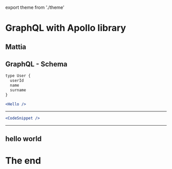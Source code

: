 export theme from './theme'

# GraphQL with Apollo library

Mattia
---

## GraphQL - Schema

```jsx
type User {
  userId
  name
  surname
}
```

```jsx
<Hello />
```
---
```jsx
<CodeSnippet />
```
---
hello world
---
# The end
